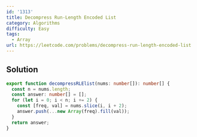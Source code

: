 ```yaml
---
id: '1313'
title: Decompress Run-Length Encoded List
category: Algorithms
difficulty: Easy
tags:
  - Array
url: https://leetcode.com/problems/decompress-run-length-encoded-list
---
```


## Solution

```typescript filename="solution.ts" copy
export function decompressRLElist(nums: number[]): number[] {
  const n = nums.length;
  const answer: number[] = [];
  for (let i = 0; i < n; i += 2) {
    const [freq, val] = nums.slice(i, i + 2);
    answer.push(...new Array(freq).fill(val));
  }
  return answer;
}
```
